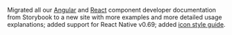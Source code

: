 Migrated all our [Angular](https://brightlayer-ui-components.github.io/angular) and [React](https://brightlayer-ui-components.github.io/react) component developer documentation from Storybook to a new site with more examples and more detailed usage explanations; added support for React Native v0.69; added [icon style guide](/style/icon-guidelines).
